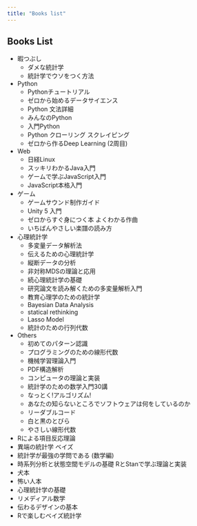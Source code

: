 ```yaml
---
title: "Books list"
---
```


## Books List

- 暇つぶし
  - ダメな統計学
  - 統計学でウソをつく方法

- Python
  - Pythonチュートリアル
  - ゼロから始めるデータサイエンス
  - Python 文法詳細
  - みんなのPython
  - 入門Python
  - Python クローリング スクレイピング
  - ゼロから作るDeep Learning (2周目)

- Web
  - 日経Linux
  - スッキリわかるJava入門
  - ゲームで学ぶJavaScript入門
  - JavaScript本格入門

- ゲーム
  - ゲームサウンド制作ガイド
  - Unity 5 入門
  - ゼロからすぐ身につく本 よくわかる作曲
  - いちばんやさしい楽譜の読み方

- 心理統計学
  - 多変量データ解析法
  - 伝えるための心理統計学
  - 縦断データの分析
  - 非対称MDSの理論と応用
  - 続心理統計学の基礎
  - 研究論文を読み解くための多変量解析入門
  - 教育心理学のための統計学
  - Bayesian Data Analysis
  - statical rethinking
  - Lasso Model
  - 統計のための行列代数

- Others
  - 初めてのパターン認識
  - プログラミングのための線形代数
  - 機械学習理論入門
  - PDF構造解析
  - コンピュータの理論と実装
  - 統計学のための数学入門30講
  - なっとく!アルゴリズム!
  - あなたの知らないところでソフトウェアは何をしているのか
  - リーダブルコード
  - 白と黒のとびら
  - やさしい線形代数

- Rによる項目反応理論
- 異端の統計学 ベイズ
- 統計学が最強の学問である (数学編)
- 時系列分析と状態空間モデルの基礎 RとStanで学ぶ理論と実装
- 犬本
- 怖い人本
- 心理統計学の基礎
- リメディアル数学
- 伝わるデザインの基本
- Rで楽しむベイズ統計学

